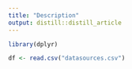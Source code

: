 ```yaml
---
title: "Description"
output: distill::distill_article
---
```


```r
library(dplyr)

df <- read.csv("datasources.csv")

```






